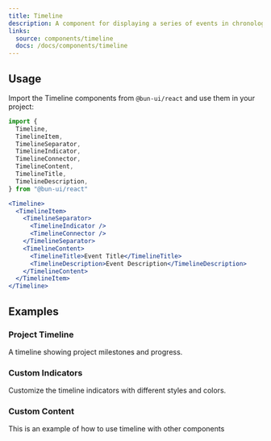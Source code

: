 ```yaml
---
title: Timeline
description: A component for displaying a series of events in chronological order.
links:
  source: components/timeline
  docs: /docs/components/timeline
---
```


<ComponentPreview name="timeline-basic" />

## Usage

Import the Timeline components from `@bun-ui/react` and use them in your project:

```jsx
import {
  Timeline,
  TimelineItem,
  TimelineSeparator,
  TimelineIndicator,
  TimelineConnector,
  TimelineContent,
  TimelineTitle,
  TimelineDescription,
} from "@bun-ui/react"
```

```jsx
<Timeline>
  <TimelineItem>
    <TimelineSeparator>
      <TimelineIndicator />
      <TimelineConnector />
    </TimelineSeparator>
    <TimelineContent>
      <TimelineTitle>Event Title</TimelineTitle>
      <TimelineDescription>Event Description</TimelineDescription>
    </TimelineContent>
  </TimelineItem>
</Timeline>
```

## Examples

### Project Timeline

A timeline showing project milestones and progress.

<ComponentPreview name="timeline-project" />

### Custom Indicators

Customize the timeline indicators with different styles and colors.

<ComponentPreview name="timeline-customization" />

### Custom Content

This is an example of how to use timeline with other components

<ComponentPreview name="timeline-custom-content" />
